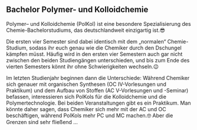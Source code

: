 ## Bachelor Polymer- und Kolloidchemie {#bachelor-polymerchemie-kolloidchemie}

Polymer– und Kolloidchemie (PolKol) ist eine besondere Spezialisierung des Chemie-Bachelorstudiums, das deutschlandweit einzigartig ist.😎

Die ersten vier Semester sind dabei identisch mit dem „normalen“ Chemie-Studium, sodass ihr euch genau wie die Chemiker durch den Dschungel kämpfen müsst.
Häufig wird in den ersten vier Semestern auch gar nicht zwischen den beiden Studiengängen unterschieden, und bis zum Ende des vierten Semesters könnt ihr ohne Schwierigkeiten wechseln.😉

Im letzten Studienjahr beginnen dann die Unterschiede: Während Chemiker sich genauer mit organischen Synthesen (OC IV-Vorlesungen und Praktikum) und dem Aufbau von Stoffen (AC V-Vorlesungen und -Seminar) befassen,
interessieren sich PolKols für die Kolloidchemie und die Polymertechnologie. Bei beiden Veranstaltungen gibt es ein Praktikum.
Man könnte daher sagen, dass Chemiker sich mehr mit der AC und OC beschäftigen, während PolKols mehr PC und MC machen.🤓 Aber die Grenzen sind sehr fließend ...
